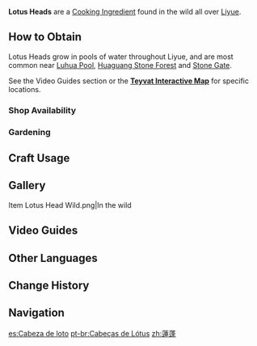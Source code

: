 {{Item Infobox
|id           = 100026
|image        = Item Lotus Head.png
|type         = Cooking Ingredients
|invCategory  = Materials
|description  = An aquatic plant native to Liyue that grows and blooms in pairs. One is fragrant, and the other bitter. It's said to make a good herbal medicine.
|source1      = Found near lakes and river banks in [[Liyue]]
|source2      = {{Sold By}}
|source3      = [[Gardening]] with [[A Path of Value: Orderly Meadow|Orderly Meadow]]
}}
'''Lotus Heads''' are a [[Cooking Ingredient]] found in the wild all over [[Liyue]].

==How to Obtain==
Lotus Heads grow in pools of water throughout Liyue, and are most common near [[Luhua Pool]], [[Huaguang Stone Forest]] and [[Stone Gate]].

See the Video Guides section or the '''[https://webstatic-sea.mihoyo.com/app/ys-map-sea/index.html#/map/2?shown_types=166 Teyvat Interactive Map]''' for specific locations.

===Shop Availability===
{{Shop Availability}}

===Gardening===
{{Recipe
|type = Orderly Meadow
|time = 2d 22h
|Lotus Seed = 1
|sort = Lotus Seed
}}

==Craft Usage==
{{Craft Usage}}

==Gallery==
<gallery hideaddbutton="true" captionalign="center">
Item Lotus Head Wild.png|In the wild
</gallery>

==Video Guides==
{{EVT
|video1   = https://youtu.be/rGQc7ZRmgAI
|caption1 = Farm Guide
}}

==Other Languages==
{{Other Languages|default_hidden = 1
|en      = Lotus Head
|zhs     = 莲蓬
|zhs_rm  = Liánpeng
|zht     = 蓮蓬
|zht_rm  = Liánpeng
|ja      = ハスの花托
|ja_rm   = Hasu no Kataku
|ko      = 연꽃받침
|ko_rm   = Yeonkkot-bachim
|es      = Cabeza de loto
|fr      = Fruit du lotus
|ru      = Чашечка лотоса
|th      = Lotus Head
|vi      = Đài Sen
|de      = Lotos
|id      = Lotus Head
|pt      = Cabeças de Lótus
}}

==Change History==
{{Change History|1.0}}

==Navigation==
{{Material Navbox|type=Crafting Materials}}
[[es:Cabeza de loto]]
[[pt-br:Cabeças de Lótus]]
[[zh:蓮蓬]]